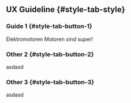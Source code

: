 ## UX Guideline {#style-tab-style}

### Guide 1 {#style-tab-button-1}

Elektromotoren Motoren sind super!

### Other 2 {#style-tab-button-2}

asdasd

### Other 3 {#style-tab-button-3}

asdasd
